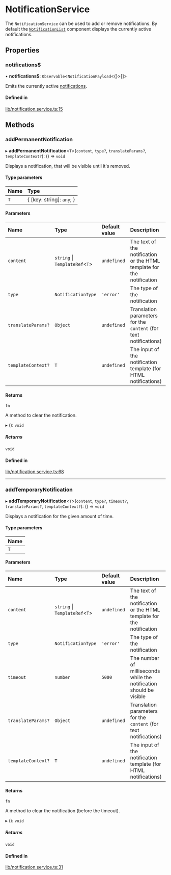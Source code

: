 # NotificationService

The `NotificationService` can be used to add or remove notifications. By default the [`NotificationList`](../components/NotificationListComponent.mdx) component displays the currently active notifications.

## Properties

### notifications$

• **notifications$**: `Observable`<`NotificationPayload`<{}\>[]\>

Emits the currently active [notifications](https://github.com/GetStream/stream-chat-angular/blob/master/projects/stream-chat-angular/src/lib/notification.service.ts).

#### Defined in

[lib/notification.service.ts:15](https://github.com/GetStream/stream-chat-angular/blob/625f17a/projects/stream-chat-angular/src/lib/notification.service.ts#L15)

## Methods

### addPermanentNotification

▸ **addPermanentNotification**<`T`\>(`content`, `type?`, `translateParams?`, `templateContext?`): () => `void`

Displays a notification, that will be visible until it's removed.

#### Type parameters

| Name | Type |
| :------ | :------ |
| `T` | { [key: string]: `any`;  } |

#### Parameters

| Name | Type | Default value | Description |
| :------ | :------ | :------ | :------ |
| `content` | `string` \| `TemplateRef`<`T`\> | `undefined` | The text of the notification or the HTML template for the notification |
| `type` | `NotificationType` | `'error'` | The type of the notification |
| `translateParams?` | `Object` | `undefined` | Translation parameters for the `content` (for text notifications) |
| `templateContext?` | `T` | `undefined` | The input of the notification template (for HTML notifications) |

#### Returns

`fn`

A method to clear the notification.

▸ (): `void`

##### Returns

`void`

#### Defined in

[lib/notification.service.ts:68](https://github.com/GetStream/stream-chat-angular/blob/625f17a/projects/stream-chat-angular/src/lib/notification.service.ts#L68)

___

### addTemporaryNotification

▸ **addTemporaryNotification**<`T`\>(`content`, `type?`, `timeout?`, `translateParams?`, `templateContext?`): () => `void`

Displays a notification for the given amount of time.

#### Type parameters

| Name |
| :------ |
| `T` |

#### Parameters

| Name | Type | Default value | Description |
| :------ | :------ | :------ | :------ |
| `content` | `string` \| `TemplateRef`<`T`\> | `undefined` | The text of the notification or the HTML template for the notification |
| `type` | `NotificationType` | `'error'` | The type of the notification |
| `timeout` | `number` | `5000` | The number of milliseconds while the notification should be visible |
| `translateParams?` | `Object` | `undefined` | Translation parameters for the `content` (for text notifications) |
| `templateContext?` | `T` | `undefined` | The input of the notification template (for HTML notifications) |

#### Returns

`fn`

A method to clear the notification (before the timeout).

▸ (): `void`

##### Returns

`void`

#### Defined in

[lib/notification.service.ts:31](https://github.com/GetStream/stream-chat-angular/blob/625f17a/projects/stream-chat-angular/src/lib/notification.service.ts#L31)
